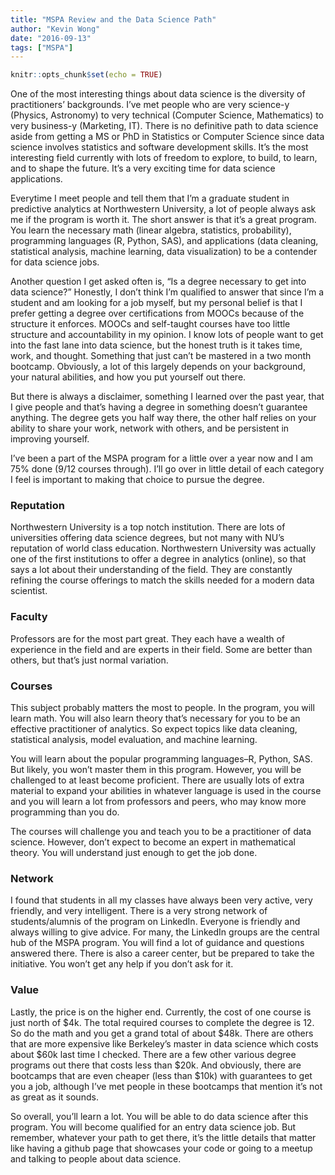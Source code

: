 ---
title: "MSPA Review and the Data Science Path"
author: "Kevin Wong"
date: "2016-09-13"
tags: ["MSPA"]
---

```{r setup, include=FALSE}
knitr::opts_chunk$set(echo = TRUE)
```

One of the most interesting things about data science is the diversity of practitioners' backgrounds. I've met people who are very science-y (Physics, Astronomy) to very technical (Computer Science, Mathematics) to very business-y (Marketing, IT). There is no definitive path to data science aside from getting a MS or PhD in Statistics or Computer Science since data science involves statistics and software development skills. It's the most interesting field currently with lots of freedom to explore, to build, to learn, and to shape the future. It's a very exciting time for data science applications.

Everytime I meet people and tell them that I'm a graduate student in predictive analytics at Northwestern University, a lot of people always ask me if the program is worth it. The short answer is that it's a great program. You learn the necessary math (linear algebra, statistics, probability), programming languages (R, Python, SAS), and applications (data cleaning, statistical analysis, machine learning, data visualization) to be a contender for data science jobs.

Another question I get asked often is, "Is a degree necessary to get into data science?" Honestly, I don't think I'm qualified to answer that since I'm a student and am looking for a job myself, but my personal belief is that I prefer getting a degree over certifications from MOOCs because of the structure it enforces. MOOCs and self-taught courses have too little structure and accountability in my opinion. I know lots of people want to get into the fast lane into data science, but the honest truth is it takes time, work, and thought. Something that just can't be mastered in a two month bootcamp. Obviously, a lot of this largely depends on your background, your natural abilities, and how you put yourself out there.

But there is always a disclaimer, something I learned over the past year, that I give people and that's having a degree in something doesn't guarantee anything. The degree gets you half way there, the other half relies on your ability to share your work, network with others, and be persistent in improving yourself. 

I've been a part of the MSPA program for a little over a year now and I am 75% done (9/12 courses through). I'll go over in little detail of each category I feel is important to making that choice to pursue the degree.

### Reputation
Northwestern University is a top notch institution. There are lots of universities offering data science degrees, but not many with NU's reputation of world class education. Northwestern University was actually one of the first institutions to offer a degree in analytics (online), so that says a lot about their understanding of the field. They are constantly refining the course offerings to match the skills needed for a modern data scientist.

### Faculty
Professors are for the most part great. They each have a wealth of experience in the field and are experts in their field. Some are better than others, but that's just normal variation. 

### Courses
This subject probably matters the most to people. In the program, you will learn math. You will also learn theory that's necessary for you to be an effective practitioner of analytics. So expect topics like data cleaning, statistical analysis, model evaluation, and machine learning. 

You will learn about the popular programming languages--R, Python, SAS. But likely, you won't master them in this program. However, you will be challenged to at least become proficient. There are usually lots of extra material to expand your abilities in whatever language is used in the course and you will learn a lot from professors and peers, who may know more programming than you do.

The courses will challenge you and teach you to be a practitioner of data science. However, don't expect to become an expert in mathematical theory. You will understand just enough to get the job done.

### Network
I found that students in all my classes have always been very active, very friendly, and very intelligent. There is a very strong network of students/alumnis of the program on LinkedIn. Everyone is friendly and always willing to give advice. For many, the LinkedIn groups are the central hub of the MSPA program. You will find a lot of guidance and questions answered there. There is also a career center, but be prepared to take the initiative. You won't get any help if you don't ask for it.

### Value
Lastly, the price is on the higher end. Currently, the cost of one course is just north of \$4k. The total required courses to complete the degree is 12. So do the math and you get a grand total of about \$48k. There are others that are more expensive like Berkeley's master in data science which costs about \$60k last time I checked. There are a few other various degree programs out there that costs less than \$20k. And obviously, there are bootcamps that are even cheaper (less than \$10k) with guarantees to get you a job, although I've met people in these bootcamps that mention it's not as great as it sounds.

So overall, you'll learn a lot. You will be able to do data science after this program. You will become qualified for an entry data science job. But remember, whatever your path to get there, it's the little details that matter like having a github page that showcases your code or going to a meetup and talking to people about data science.